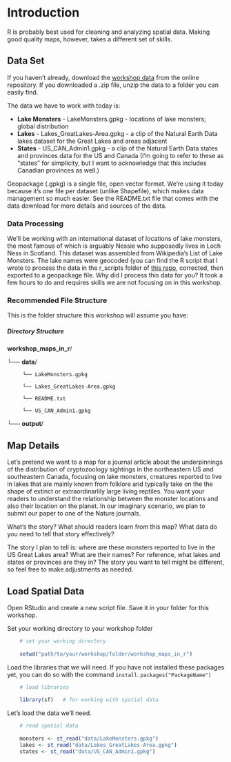 # Introduction

R is probably best used for cleaning and analyzing spatial data. Making good quality maps, however, takes a different set of skills.


## Data Set

If you haven't already, download the [workshop data](https://ucdavis.box.com/s/ozobvtvehgmsnfrizwb2darqfsoqmmgq) from the online repository. If you downloaded a .zip file, unzip the data to a folder you can easily find.

The data we have to work with today is:

 * **Lake Monsters** - LakeMonsters.gpkg - locations of lake monsters; global distribution
 * **Lakes** - Lakes_GreatLakes-Area.gpkg - a clip of the Natural Earth Data lakes dataset for the Great Lakes and areas adjacent
 * **States** - US_CAN_Admin1.gpkg - a clip of the Natural Earth Data states and provinces data for the US and Canada (I'm going to refer to these as "states" for simplicity, but I want to acknowledge that this includes Canadian provinces as well.)

Geopackage (.gpkg) is a single file, open vector format. We're using it today because it's one file per dataset (unlike Shapefile), which makes data management so much easier. See the README.txt file that comes with the data download for more details and sources of the data.

### Data Processing
We'll be working with an international dataset of locations of lake monsters, the most famous of which is arguably Nessie who supposedly lives in Loch Ness in Scotland. This dataset was assembled from Wikipedia's List of Lake Monsters. The lake names were geocoded (you can find the R script that I wrote to process the data in the r_scripts folder of [this repo](https://github.com/MicheleTobias/Workshop-Cartography-Journal-Figures), corrected, then exported to a geopackage file. Why did I process this data for you? It took a few hours to do and requires skills we are not focusing on in this workshop.

### Recommended File Structure

This is the folder structure this workshop will assume you have:

:::{.callout-note}
##### Directory Structure

**workshop_maps_in_r**/

└── **data**/
     
	     └── LakeMonsters.gpkg
     
	     └── Lakes_GreatLakes-Area.gpkg	 
     
	     └── README.txt
     
	     └── US_CAN_Admin1.gpkg	 

└── **output**/
:::

## Map Details

Let's pretend we want to a map for a journal article about the underpinnings of the distribution of cryptozoology sightings in the northeastern US and southeastern Canada, focusing on lake monsters, creatures reported to live in lakes that are mainly known from folklore and typically take on the the shape of extinct or extraordinarlily large living reptiles. You want your readers to understand the relationship between the monster locations and also their location on the planet. In our imaginary scenario, we plan to submit our paper to one of the Nature journals.

What's the story? What should readers learn from this map? What data do you need to tell that story effectively?

The story I plan to tell is: where are these monsters reported to live in the US Great Lakes area? What are their names? For reference, what lakes and states or provinces are they in? The story you want to tell might be different, so feel free to make adjustments as needed.



## Load Spatial Data

Open RStudio and create a new script file. Save it in your folder for this workshop.

Set your working directory to your workshop folder

```r
	# set your working directory
	
	setwd("path/to/your/workshop/folder/workshop_maps_in_r")
```

Load the libraries that we will need. If you have not installed these packages yet, you can do so with the command `install.packages("PackageName")`

```r
	# load libraries
	
	library(sf)   # for working with spatial data
```

Let's load the data we'll need.

```r
	# read spatial data
	
	monsters <- st_read("data/LakeMonsters.gpkg")
	lakes <- st_read("data/Lakes_GreatLakes-Area.gpkg")
	states <- st_read("data/US_CAN_Admin1.gpkg")
```

